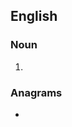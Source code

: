 ==English==

===Noun===
{{head|en|noun form}}

# {{plural of|abluent|lang=en}}

===Anagrams===
* {{anagrams|en|a=abelnstu|bleaunts|blue ants|tunables|unablest|unstable}}
